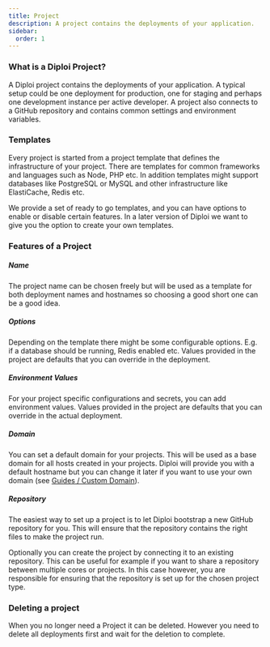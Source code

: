 ```yaml
---
title: Project
description: A project contains the deployments of your application.
sidebar:
  order: 1
---
```


### What is a Diploi Project?

A Diploi project contains the deployments of your application. A typical
setup could be one deployment for production, one for staging and perhaps
one development instance per active developer. A project also connects to
a GitHub repository and contains common settings and environment variables.

### Templates

Every project is started from a project template that defines the
infrastructure of your project. There are templates for common
frameworks and languages such as Node, PHP etc. In addition templates
might support databases like PostgreSQL or MySQL and other infrastructure
like ElastiCache, Redis etc.

We provide a set of ready to go templates, and you can have options to enable or
disable certain features.
In a later version of Diploi we want to give you the
option to create your own templates.

### Features of a Project

##### Name

The project name can be chosen freely but will be used as a template for both deployment
names and hostnames so choosing a good short one can be a good idea.

##### Options

Depending on the template there might be some configurable options. E.g. if a database
should be running, Redis enabled etc. Values provided in the project are defaults that
you can override in the deployment.

##### Environment Values

For your project specific configurations and secrets, you can add environment values.
Values provided in the project are defaults that you can override in the actual
deployment.

##### Domain

You can set a default domain for your projects. This will be used as a base domain for all
hosts created in your projects. Diploi will provide you with a default hostname but you
can change it later if you want to use your own domain
(see [Guides / Custom Domain](/guides/custom-domain)).

##### Repository

The easiest way to set up a project is to let Diploi bootstrap a new GitHub repository for
you. This will ensure that the repository contains the right files to make the project run.

Optionally you can create the project by connecting it to an existing repository. This can be
useful for example if you want to share a repository between multiple cores or projects.
In this case however, you are responsible for ensuring that the repository is set up for the
chosen project type.

### Deleting a project

When you no longer need a Project it can be deleted. However you need to delete all deployments
first and wait for the deletion to complete.
